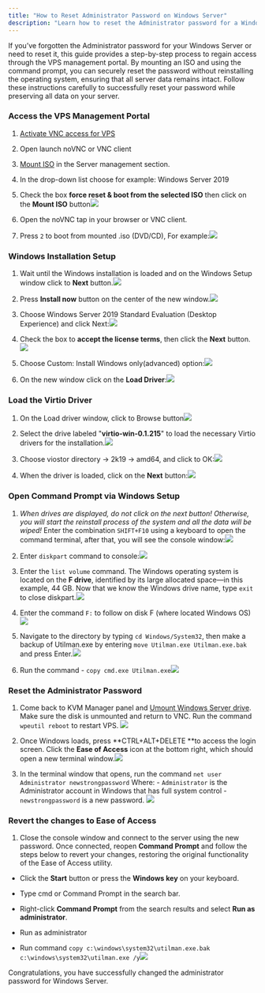 ```yaml
---
title: "How to Reset Administrator Password on Windows Server"
description: "Learn how to reset the Administrator password for a Windows Server. This step-by-step guide includes Starting the Windows Installer, activating VNC access, loading the Virtio driver, accessing the command prompt, and resetting the password."
---
```


If you’ve forgotten the Administrator password for your Windows Server or need to reset it, this guide provides a step-by-step process to regain access through the VPS management portal. By mounting an ISO and using the command prompt, you can securely reset the password without reinstalling the operating system, ensuring that all server data remains intact. Follow these instructions carefully to successfully reset your password while preserving all data on your server.

### Access the VPS Management Portal

1. [Activate VNC access for VPS](https://docs.edisglobal.com/enable-vnc-server)

2. Open launch noVNC or VNC client

3. [Mount ISO](https://docs.edisglobal.com/mount-iso-image) in the Server management section.

4. In the drop-down list choose for example: Windows Server 2019

5. Check the box **force reset & boot from the selected ISO** then click on the **Mount ISO** button![](/assets/y9B0AGVAxYeSyeZVyaDis-DxatjGPmiR2xG8ndOaF9S-20241101-112320.png)

6. Open the noVNC tap in your browser or VNC client.

7. Press `2` to boot from mounted .iso (DVD/CD), For example:![](/assets/y9B0AGVAxYeSyeZVyaDis-tMvaxiQ0tBCI0W1wr32rP-20241031-130806.png)

### Windows Installation Setup

1. Wait until the Windows installation is loaded and on the Windows Setup window click to **Next** button.![](/assets/y9B0AGVAxYeSyeZVyaDis-ycT2XmRTWOrWQgPL0kXyc-20241031-131626.png)

2. Press **Install now** button on the center of the new window.![](/assets/y9B0AGVAxYeSyeZVyaDis-HTGm3C2qGalRVKDFuy3yD-20241031-131728.png)

3. Choose Windows Server 2019 Standard Evaluation (Desktop Experience) and click Next:![](/assets/y9B0AGVAxYeSyeZVyaDis-YICXsmOM7XzGQ7SpXnO1s-20241031-132012.png)

4. Check the box to **accept the license terms**, then click the **Next** button.![](/assets/y9B0AGVAxYeSyeZVyaDis-G-noNdg1wlidP9tjaf7xh-20241031-132230.png)

5. Choose Custom: Install Windows only(advanced) option:![](/assets/y9B0AGVAxYeSyeZVyaDis-znga0OgEgGp6uwKBrKdkj-20241031-133036.png)

6. On the new window click on the **Load Driver**:![](/assets/y9B0AGVAxYeSyeZVyaDis-Tq6_xWg0ljJUlVYozPx91-20241031-133159.png)

### Load the Virtio Driver

1. On the Load driver window, click to Browse button![](/assets/y9B0AGVAxYeSyeZVyaDis-TH-J4qyUO6fL1bhAvhqUD-20241031-133451.png)

2. Select the drive labeled "**virtio-win-0.1.215**" to load the necessary Virtio drivers for the installation.![](/assets/y9B0AGVAxYeSyeZVyaDis-KLVIXu39eNuMF0qJPdbKk-20241101-081206.png)

3. Choose viostor directory -> 2k19 -> amd64, and click to OK:![](/assets/y9B0AGVAxYeSyeZVyaDis-ANAMMM61k1d1o-st8iXbx-20241101-081331.png)

4. When the driver is loaded, click on the **Next** button:![](/assets/y9B0AGVAxYeSyeZVyaDis-9KG-3tfJ1vkjz2hS-0zLx-20241101-081504.png)

### Open Command Prompt via Windows Setup

1. *When drives are displayed, do not click on the next button! Otherwise, you will start the reinstall process of the system and all the data will be wiped!*
   Enter the combination `SHIFT+F10` using a keyboard to open the command terminal, after that, you will see the console window:![](/assets/y9B0AGVAxYeSyeZVyaDis-w5beqKW_Cg4j8WXln5C_g-20241101-081619.png)

2. Enter `diskpart` command to console:![](/assets/y9B0AGVAxYeSyeZVyaDis-nnhRVLCxEnFI5NXvcqn3L-20241101-083003.png)

3. Enter the `list volume` command. The Windows operating system is located on the **F drive**, identified by its large allocated space—in this example, 44 GB. Now that we know the Windows drive name, type `exit` to close diskpart.![](/assets/y9B0AGVAxYeSyeZVyaDis-oQo_Pbq0pzQHCyoOj5YEP-20241101-083347.png)

4. Enter the command `F:` to follow on disk F (where located Windows OS)![](/assets/y9B0AGVAxYeSyeZVyaDis-XV0UsKVaOa0MCZN42Cfmg-20241101-084241.png)

5. Navigate to the directory by typing `cd Windows/System32`, then make a backup of Utilman.exe by entering `move Utilman.exe Utilman.exe.bak` and press Enter.![](/assets/y9B0AGVAxYeSyeZVyaDis-qTjJSM2jg_1orDUXrSZT5-20241101-084905.png)

6. Run the command - `copy cmd.exe Utilman.exe`![](/assets/y9B0AGVAxYeSyeZVyaDis-4Iv_06U_2jhjF4nfFVIWB-20241101-085146.png)

### Reset the Administrator Password

1. Come back to KVM Manager panel and <a href="https://images.archbee.com/1QBD-DLdiTyAuJDThr9g_/N2DipmB8Wg86X_7OhkqhX_kvm-mount-iso.png?format=webp&width=1280" target="_blank">Umount Windows Server drive</a>. Make sure the disk is unmounted and return to VNC. Run the command `wpeutil reboot` to restart VPS. ![](/assets/y9B0AGVAxYeSyeZVyaDis-MXmYyOqoOEmh2v5A2NJZH-20241101-090532.png)

2. Once Windows loads, press \*\*CTRL+ALT+DELETE \*\*to access the login screen. Click the **Ease of Access** icon at the bottom right, which should open a new terminal window.![](/assets/y9B0AGVAxYeSyeZVyaDis-iDNLm_tTogDBYAZPsRk-5-20241101-090939.png)

3. In the terminal window that opens, run the command
   `net user Administrator newstrongpassword`
   Where:
   \- `Administrator` is the Administrator account in Windows that has full system control -`newstrongpassword` is a new password. ![](/assets/y9B0AGVAxYeSyeZVyaDis-rS5jm0Ev_anhpU8F3pNCW-20241101-091436.png)

### Revert the changes to Ease of Access

1. Close the console window and connect to the server using the new password.
   Once connected, reopen **Command Prompt** and follow the steps below to revert your changes, restoring the original functionality of the Ease of Access utility.

* Click the **Start** button or press the **Windows key** on your keyboard.

* Type cmd or Command Prompt in the search bar.

* Right-click **Command Prompt** from the search results and select **Run as administrator**.

* Run as administrator

* Run command `copy c:\windows\system32\utilman.exe.bak c:\windows\system32\utilman.exe /y`![](/assets/y9B0AGVAxYeSyeZVyaDis-AaZMHRJ5B0KXoxSBSrc0C-20241101-094710.png)

Congratulations, you have successfully changed the administrator password for Windows Server.
